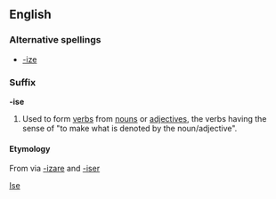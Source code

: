 ==English==
===Alternative spellings===
* [[-ize]]

===Suffix===
'''-ise'''
#Used to form [[verb]]s from [[noun]]s or [[adjective]]s, the verbs having the sense of "to make what is denoted by the noun/adjective".

==== Etymology ====
{{etystub}}
From {{Gr.}} [[]] via {{L.}} [[-izare]] and {{F.}} [[-iser]]


[[Category:English suffixes|Ise]]